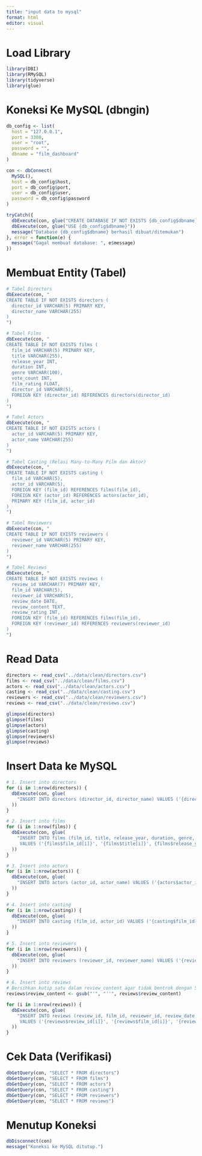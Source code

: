 ```yaml
---
title: "input data to mysql"
format: html
editor: visual
---
```


# Load Library

```r
library(DBI)
library(RMySQL)
library(tidyverse)
library(glue)
```

# Koneksi Ke MySQL (dbngin)

```r
db_config <- list(
  host = "127.0.0.1",
  port = 3308,
  user = "root",
  password = "",
  dbname = "film_dashboard"
)

con <- dbConnect(
  MySQL(),
  host = db_config$host,
  port = db_config$port,
  user = db_config$user,
  password = db_config$password
)

tryCatch({
  dbExecute(con, glue("CREATE DATABASE IF NOT EXISTS {db_config$dbname}"))
  dbExecute(con, glue("USE {db_config$dbname}"))
  message("Database {db_config$dbname} berhasil dibuat/ditemukan")
}, error = function(e) {
  message("Gagal membuat database: ", e$message)
})
```

# Membuat Entity (Tabel)

```r
# Tabel Directors
dbExecute(con, "
CREATE TABLE IF NOT EXISTS directors (
  director_id VARCHAR(5) PRIMARY KEY,
  director_name VARCHAR(255)
)
")

# Tabel Films
dbExecute(con, "
CREATE TABLE IF NOT EXISTS films (
  film_id VARCHAR(5) PRIMARY KEY,
  title VARCHAR(255),
  release_year INT,
  duration INT,
  genre VARCHAR(100),
  vote_count INT,
  film_rating FLOAT,
  director_id VARCHAR(5),
  FOREIGN KEY (director_id) REFERENCES directors(director_id)
)
")

# Tabel Actors
dbExecute(con, "
CREATE TABLE IF NOT EXISTS actors (
  actor_id VARCHAR(5) PRIMARY KEY,
  actor_name VARCHAR(255)
)
")

# Tabel Casting (Relasi Many-to-Many Film dan Aktor)
dbExecute(con, "
CREATE TABLE IF NOT EXISTS casting (
  film_id VARCHAR(5),
  actor_id VARCHAR(5),
  FOREIGN KEY (film_id) REFERENCES films(film_id),
  FOREIGN KEY (actor_id) REFERENCES actors(actor_id),
  PRIMARY KEY (film_id, actor_id)
)
")

# Tabel Reviewers
dbExecute(con, "
CREATE TABLE IF NOT EXISTS reviewers (
  reviewer_id VARCHAR(5) PRIMARY KEY,
  reviewer_name VARCHAR(255)
)
")

# Tabel Reviews
dbExecute(con, "
CREATE TABLE IF NOT EXISTS reviews (
  review_id VARCHAR(7) PRIMARY KEY,
  film_id VARCHAR(5),
  reviewer_id VARCHAR(5),
  review_date DATE,
  review_content TEXT,
  review_rating INT,
  FOREIGN KEY (film_id) REFERENCES films(film_id),
  FOREIGN KEY (reviewer_id) REFERENCES reviewers(reviewer_id)
)
")
```

# Read Data

```r
directors <- read_csv("../data/clean/directors.csv")
films <- read_csv("../data/clean/films.csv")
actors <- read_csv("../data/clean/actors.csv")
casting <- read_csv("../data/clean/casting.csv")
reviewers <- read_csv("../data/clean/reviewers.csv")
reviews <- read_csv("../data/clean/reviews.csv")

glimpse(directors)
glimpse(films)
glimpse(actors)
glimpse(casting)
glimpse(reviewers)
glimpse(reviews)
```

# Insert Data ke MySQL

```r
# 1. Insert into directors
for (i in 1:nrow(directors)) {
  dbExecute(con, glue(
    "INSERT INTO directors (director_id, director_name) VALUES ('{directors$director_id[i]}', '{directors$director[i]}')"
  ))
}

# 2. Insert into films
for (i in 1:nrow(films)) {
  dbExecute(con, glue(
    "INSERT INTO films (film_id, title, release_year, duration, genre, vote_count, film_rating, director_id)
     VALUES ('{films$film_id[i]}', '{films$title[i]}', {films$release_year[i]}, {films$duration[i]}, '{films$genre[i]}', {films$vote_count[i]}, {films$film_rating[i]}, '{films$director_id[i]}')"
  ))
}

# 3. Insert into actors
for (i in 1:nrow(actors)) {
  dbExecute(con, glue(
    "INSERT INTO actors (actor_id, actor_name) VALUES ('{actors$actor_id[i]}', '{actors$actor_name[i]}')"
  ))
}

# 4. Insert into casting
for (i in 1:nrow(casting)) {
  dbExecute(con, glue(
    "INSERT INTO casting (film_id, actor_id) VALUES ('{casting$film_id[i]}', '{casting$actor_id[i]}')"
  ))
}

# 5. Insert into reviewers
for (i in 1:nrow(reviewers)) {
  dbExecute(con, glue(
    "INSERT INTO reviewers (reviewer_id, reviewer_name) VALUES ('{reviewers$reviewer_id[i]}', '{reviewers$reviewer_name[i]}')"
  ))
}

# 6. Insert into reviews
# Bersihkan kutip satu dalam review_content agar tidak bentrok dengan SQL
reviews$review_content <- gsub("'", "''", reviews$review_content)

for (i in 1:nrow(reviews)) {
  dbExecute(con, glue(
    "INSERT INTO reviews (review_id, film_id, reviewer_id, review_date, review_content, review_rating)
     VALUES ('{reviews$review_id[i]}', '{reviews$film_id[i]}', '{reviews$reviewer_id[i]}', '{reviews$review_date[i]}', '{reviews$review_content[i]}', {reviews$review_rating[i]})"
  ))
}
```

# Cek Data (Verifikasi)

```r
dbGetQuery(con, "SELECT * FROM directors")
dbGetQuery(con, "SELECT * FROM films")
dbGetQuery(con, "SELECT * FROM actors")
dbGetQuery(con, "SELECT * FROM casting")
dbGetQuery(con, "SELECT * FROM reviewers")
dbGetQuery(con, "SELECT * FROM reviews")
```

# Menutup Koneksi

```r
dbDisconnect(con)
message("Koneksi ke MySQL ditutup.")
```
